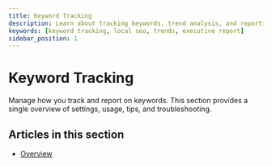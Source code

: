 ```yaml
---
title: Keyword Tracking
description: Learn about tracking keywords, trend analysis, and reporting in Local SEO.
keywords: [keyword tracking, local seo, trends, executive report]
sidebar_position: 1
---
```


# Keyword Tracking

Manage how you track and report on keywords. This section provides a single overview of settings, usage, tips, and troubleshooting.

## Articles in this section

- [Overview](./keyword-tracking-overview)

